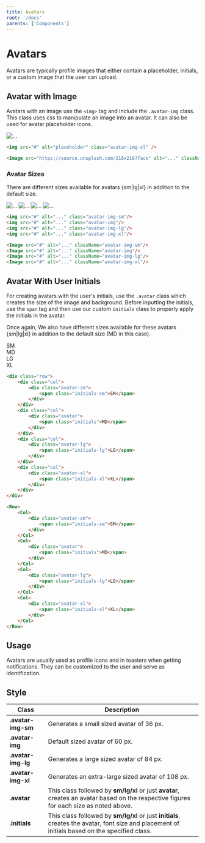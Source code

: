 ```yaml
---
title: Avatars
root: '/docs'
parents: ['Components']
---
```



# Avatars

Avatars are typically profile images that either contain a placeholder, initials, or a custom image that the user can upload.

## Avatar with Image

Avatars with an image use the `<img>` tag and include the `.avatar-img` class. This class uses css to manipulate an image into an avatar. It can also be used for avatar placeholder icons. 

<ComponentPreview>
    <Image src="https://source.unsplash.com/216x216?face" alt="..." className="avatar-img-xl"  />
</ComponentPreview>

<CodePreview>
<HtmlCodeBlock>

```html
<img src="#" alt="placeholder" class="avatar-img-xl" />
```

</HtmlCodeBlock>
<ReactCodeBlock>

```html
<Image src="https://source.unsplash.com/216x216?face" alt="..." className="avatar-img-xl" />
```

</ReactCodeBlock>
</CodePreview>



### Avatar Sizes

There are different sizes available for avatars {sm|lg|xl} in addition to the default size. 

<ComponentPreview>
    <Image src="https://source.unsplash.com/216x216?face" alt="..." className="mr-3 avatar-img-sm"/>
    <Image src="https://source.unsplash.com/216x216?face" alt="..." className="mr-3 avatar-img"/>
    <Image src="https://source.unsplash.com/216x216?face" alt="..." className="mr-3 avatar-img-lg"/>
    <Image src="https://source.unsplash.com/216x216?face" alt="..." className="mr-3 avatar-img-xl"/>
</ComponentPreview>

<CodePreview>
<HtmlCodeBlock>

```html
<img src="#" alt="..." class="avatar-img-sm"/>
<img src="#" alt="..." class="avatar-img"/>
<img src="#" alt="..." class="avatar-img-lg"/>
<img src="#" alt="..." class="avatar-img-xl"/>
```

</HtmlCodeBlock>
<ReactCodeBlock>

```html
<Image src="#" alt="..." className="avatar-img-sm"/>
<Image src="#" alt="..." className="avatar-img"/>
<Image src="#" alt="..." className="avatar-img-lg"/>
<Image src="#" alt="..." className="avatar-img-xl"/>
```

</ReactCodeBlock>
</CodePreview>


## Avatar With User Initials

For creating avatars with the user's initials, use the `.avatar` class which creates the size of the image and background. Before inputting the initials, use the `span` tag and then use our custom `initials` class to properly apply the initials in the avatar. 

Once again, We also have different sizes available for these avatars {sm|lg|xl} in addition to the default size (MD in this case).

<ComponentPreview>
    <Row>
        <Col>
            <div class="avatar-sm">
                <span class="initials-sm">SM</span>
            </div>
        </Col>
        <Col>
            <div class="avatar">
                <span class="initials">MD</span>
            </div>
        </Col>
        <Col>
            <div class="avatar-lg">
                <span class="initials-lg">LG</span>
            </div>
        </Col>
        <Col>
            <div class="avatar-xl">
                <span class="initials-xl">XL</span>
            </div>
        </Col>
    </Row>
</ComponentPreview>


<CodePreview>
<HtmlCodeBlock>

```html
<div class="row">
    <div class="col">
        <div class="avatar-sm">
            <span class="initials-sm">SM</span>
        </div>
    </div>
    <div class="col">
        <div class="avatar">
            <span class="initials">MD</span>
        </div>
    </div>
    <div class="col">
        <div class="avatar-lg">
            <span class="initials-lg">LG</span>
        </div>
    </div>
    <div class="col">
        <div class="avatar-xl">
            <span class="initials-xl">XL</span>
        </div>
    </div>
</div>
```

</HtmlCodeBlock>
<ReactCodeBlock>

```html
<Row>
    <Col>
        <div class="avatar-sm">
            <span class="initials-sm">SM</span>
        </div>
    </Col>
    <Col>
        <div class="avatar">
            <span class="initials">MD</span>
        </div>
    </Col>
    <Col>
        <div class="avatar-lg">
            <span class="initials-lg">LG</span>
        </div>
    </Col>
    <Col>
        <div class="avatar-xl">
            <span class="initials-xl">XL</span>
        </div>
    </Col>
</Row>
```

</ReactCodeBlock>
</CodePreview>


## Usage

Avatars are usually used as profile icons and in toasters when getting notifications. They can be customized to the user and serve as identification.

## Style

<table>
  <thead>
    <tr>
      <th>Class</th>
      <th>Description</th>
    </tr>
  </thead>
  <tbody>
    <tr>
      <td><b>.avatar-img-sm</b></td>
      <td>Generates a small sized avatar of 36 px.</td>
    </tr>
    <tr>
      <td><b>.avatar-img</b></td>
      <td>Default sized avatar of 60 px.</td>
    </tr>
    <tr>
      <td><b>.avatar-img-lg</b></td>
      <td>Generates a large sized avatar of 84 px.</td>
    </tr>
    <tr>
      <td><b>.avatar-img-xl</b></td>
      <td>Generates an extra-large sized avatar of 108 px.</td>
    </tr>
    <tr>
      <td><b>.avatar</b></td>
      <td>This class followed by <b>sm/lg/xl</b> or just <b>avatar</b>, creates an avatar based on the respective figures for each size as noted above.</td>
    </tr>
    <tr>
      <td><b>.initials</b></td>
      <td>This class followed by <b>sm/lg/xl</b> or just <b>initials</b>, creates the avatar, font size and placement of initials based on the specified class.</td>
    </tr>
  </tbody>
</table>